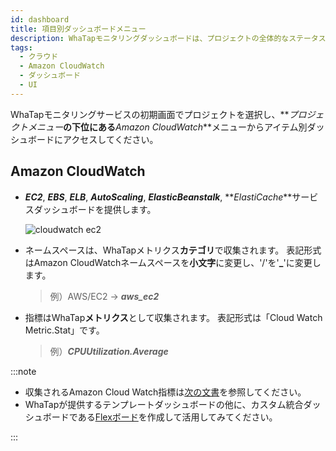 ```yaml
---
id: dashboard
title: 項目別ダッシュボードメニュー
description: WhaTapモニタリングダッシュボードは、プロジェクトの全体的なステータスを一目で確認する機能を提供します。
tags:
  - クラウド
  - Amazon CloudWatch
  - ダッシュボード
  - UI
---
```


WhaTapモニタリングサービスの初期画面でプロジェクトを選択し、**_プロジェクトメニュー_**の下位にある**_Amazon CloudWatch_**メニューからアイテム別ダッシュボードにアクセスしてください。

## Amazon CloudWatch

-   **_EC2_**, **_EBS_**, **_ELB_**, **_AutoScaling_**, **_ElasticBeanstalk_**, **_ElastiCache_**サービスダッシュボードを提供します。

    ![cloudwatch ec2](/img/aws-cloudwatch-ec2.png)

-   ネームスペースは、WhaTapメトリクス**カテゴリ**で収集されます。 表記形式はAmazon CloudWatchネームスペースを**小文字**に変更し、'/'を'**\_**'に変更します。

    > 例）AWS/EC2 → **_aws_ec2_**

-   指標はWhaTap**メトリクス**として収集されます。 表記形式は「Cloud Watch Metric.Stat」です。

    > 例）**_CPUUtilization.Average_**

:::note

-   収集されるAmazon Cloud Watch指標は[次の文書](https://docs.aws.amazon.com/ko_kr/AmazonCloudWatch/latest/monitoring/aws-services-cloudwatch-metrics.html)を参照してください。
-   WhaTapが提供するテンプレートダッシュボードの他に、カスタム統合ダッシュボードである[Flexボード](flexboard)を作成して活用してみてください。

:::
